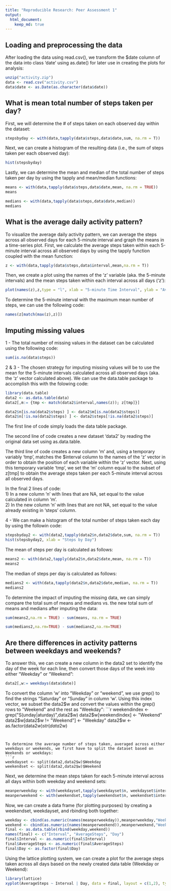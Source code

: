 ```yaml
---
title: "Reproducible Research: Peer Assessment 1"
output: 
  html_document:
    keep_md: true
---
```



## Loading and preprocessing the data 

After loading the data using read.csv(), we transform the $date column of the data into class 'date' using as.date() for later use in creating the plots for analysis:

```r
unzip("activity.zip")
data <- read.csv("activity.csv")
data$date <- as.Date(as.character(data$date))
```

## What is mean total number of steps taken per day?

First, we will determine the # of steps taken on each observed day within the dataset:
```r
stepsbyday <- with(data,tapply(data$steps,data$date,sum, na.rm = T))
```

Next, we can create a histogram of the resulting data (i.e., the sum of steps taken per each observed day):
```r
hist(stepsbyday)
```

Lastly, we can determine the mean and median of the total number of steps taken per day by using the tapply and mean/median functions:
```r
means <- with(data,tapply(data$steps,data$date,mean, na.rm = TRUE))
means
```

```r
medians <- with(data,tapply(data$steps,data$date,median))
medians
```

## What is the average daily activity pattern?
To visualize the average daily activity pattern, we can average the steps across all observed days for each 5-minute interval and graph the means in a time-series plot. First, we calculate the average steps taken within each 5-minute interval across all observed days by using the tapply function coupled with the mean function:
```r
z <- with(data,tapply(data$steps,data$interval,mean,na.rm = T))
```
Then, we create a plot using the names of the 'z' variable (aka. the 5-minute intervals) and the mean steps taken within each interval across all days ('z'):

```r
plot(names(z),z,type = "l", xlab = "5-minute Time Interval", ylab = "Average Steps Across Observed Days")
```

To determine the 5-minute interval with the maximum mean number of steps, we can use the following code: 
```r
names(z[match(max(z),z)])
```

## Imputing missing values
1 - The total number of missing values in the dataset can be calculated using the following code: 
```r
sum(is.na(data$steps))
```

2 & 3 - The chosen strategy for imputing missing values will be to use the mean for the 5-minute intervals calculated across all observed days (aka. the 'z' vector calculated above). We can use the data.table package to accomplish this with the folowing code: 
```r
library(data.table)
data2 <- as.data.table(data)
data2[,m:= {tmp <- match(data2$interval,names(z)); z[tmp]}]

data2$n[is.na(data2$steps) ] <- data2$m[is.na(data2$steps)]
data2$n[!is.na(data2$steps) ] <- data2$steps[!is.na(data2$steps)]
```

The first line of code simply loads the data table package. 

The second line of code creates a new dataset 'data2' by reading the original data set using as.data.table.  

The third line of code creates a new column 'm' and, using a temporary variably 'tmp', matches the $interval column to the names of the 'z' vector in order to obtain the position of each variable within the 'z' vector. 
Next, using this temporary variable 'tmp', we set the 'm' column equal to the subset of z[tmp] to obtain the average steps taken per each 5-minute interval across all observed days. 

In the final 2 lines of code:  
1) In a new column 'n' with lines that are NA, set equal to the value calculated in column 'm'.  
2) In the new column 'n' with lines that are not NA, set equal to the value already existing in 'steps' column.  



4 - We can make a histogram of the total number of steps taken each day by using the followin code: 
```r
stepsbyday2 <- with(data2,tapply(data2$n,data2$date,sum, na.rm = T))
hist(stepsbyday2, xlab = "Steps by Day")
```
The mean of steps per day is calculated as follows: 
```r
means2 <- with(data2,tapply(data2$n,data2$date,mean, na.rm = T))
means2
```


The median of steps per day is calculated as follows: 
```r
medians2 <- with(data,tapply(data2$n,data2$date,median, na.rm = T))
medians2
```

To determine the impact of imputing the missing data, we can simply compare the total sum of means and medians vs. the new total sum of means and medians after imputing the data: 
```r
sum(means2,na.rm = TRUE) - sum(means, na.rm = TRUE)
```

```r
sum(medians2,na.rm=TRUE) - sum(medians2,na.rm=TRUE)
```

## Are there differences in activity patterns between weekdays and weekends?
To answer this, we can create a new column in the data2 set to identify the day of the week for each line, then convert those days of the week into either "Weekday" or "Weekend":
```r
data2[,w:= weekdays(data$date)]
```
To convert the column 'w' into "Weekday" or "weekend", we use grep() to find the strings "Saturday" or "Sunday" in column 'w'. Using this index vector, we subset the data2$w and convert the values within the grep() rows to "Weekend" and the rest as "Weekday": 
```r
weekendindex <- grep("S(unday|aturday)",data2$w)
data2$w[weekendindex] <- "Weekend"
data2$w[data2$w != "Weekend"] <- "Weekday"
data2$w <- as.factor(data2$w)
str(data2$w)
```


To determine the average number of steps taken, averaged across either weekdays or weekends, we first have to split the dataset based on Weekends or weekdays: 
```r
weekdayset <- split(data2,data2$w)$Weekday
weekendset <- split(data2,data2$w)$Weekend
```
Next, we determine the mean steps taken for each 5-minute interval across all days within both weekday and weekend sets: 
```r
meanperweekday <- with(weekdayset,tapply(weekdayset$n, weekdayset$interval,mean, na.rm=TRUE)) 
meanperweekend <- with(weekendset,tapply(weekendset$n, weekendset$interval,mean, na.rm=TRUE)) 
```

Now, we can create a data frame (for plotting purposes) by creating a weekendset, weekdayset, and rbinding both together:
```r
weekday <- cbind(as.numeric(names(meanperweekday)),meanperweekday,"Weekday")
weekend <- cbind(as.numeric(names(meanperweekend)),meanperweekend,"Weekend")
final <- as.data.table(rbind(weekday,weekend))
names(final) <- c("Interval", "AverageSteps", "Day")
final$Interval <- as.numeric(final$Interval)
final$AverageSteps <- as.numeric(final$AverageSteps)
final$Day <- as.factor(final$Day)

```


Using the lattice plotting system, we can create a plot for the average steps taken across all days based on the newly created data table (Weekday or Weekend): 
```r
library(lattice)
xyplot(AverageSteps ~ Interval | Day, data = final, layout = c(1,2), type = "l")
```
